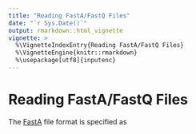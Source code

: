 ```yaml
---
title: "Reading FastA/FastQ Files"
date: "`r Sys.Date()`"
output: rmarkdown::html_vignette
vignette: >
  %\VignetteIndexEntry{Reading FastA/FastQ Files}
  %\VignetteEngine{knitr::rmarkdown}
  %\usepackage[utf8]{inputenc}
---
```


# Reading FastA/FastQ Files

The [FastA]() file format is specified as 